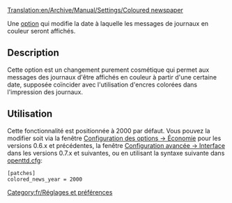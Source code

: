 [[Translation:en/Archive/Manual/Settings/Coloured newspaper]]


Une [[fr/Archive/Manual/Settings/Options avancées|option]] qui modifie la date à laquelle les messages de journaux en couleur seront affichés.

== Description ==
Cette option est un changement purement cosmétique qui permet aux messages des journaux d'être affichés en couleur à partir d'une certaine date, supposée coïncider avec l'utilisation d'encres colorées dans l'impression des journaux.

== Utilisation ==
Cette fonctionnalité est positionnée à 2000 par défaut. Vous pouvez la modifier soit via la fenêtre [[fr/Options avancées 0.3.0 - 0.6.3/Économie|Configuration des options -> Économie]] pour les versions 0.6.x et précédentes, la fenêtre [[fr/Archive/Manual/Settings/Options avancées/Interface#les-journaux-en-couleur-apparaissent-en|Configuration avancée -> Interface]] dans les versions 0.7.x et suivantes, ou en utilisant la syntaxe suivante dans [[fr/Archive/Manual/Settings/Openttd.cfg|openttd.cfg]]:
<pre>[patches]
colored_news_year = 2000</pre>


[[Category:fr/Réglages et préférences]]